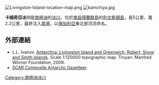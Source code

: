[[Image:Livingston-Island-location-map.png|thumb]]
[[Image:kamchiya.jpg|thumb]]

{{coord|62|37|22|S|60|31|00|W|type:glacier|display=title}}

'''卡姆奇亞冰川'''是[[南極洲|南極洲]]的[[冰川|冰川]]，位於[[南設得蘭群島|南設得蘭群島]]的[[利文斯頓島|利文斯頓島]]，長5公里、寬2.2公里，最終注入[[南灣_(利文斯頓島)|南灣]]，以[[保加利亞|保加利亞]]東北部河流命名。

==外部連結==
* L.L. Ivanov. [http://apcbg.org/image023.jpg Antarctica: Livingston Island and Greenwich, Robert, Snow and Smith Islands]{{Wayback|url=http://apcbg.org/image023.jpg |date=20080424075823 }}. Scale 1:120000 topographic map.  Troyan: Manfred Wörner Foundation, 2009.
*[http://data.aad.gov.au/aadc/gaz/scar/ SCAR Composite Antarctic Gazetteer]{{WebCite|url=https://www.webcitation.org/5ug2CfC7m?url=http://data.aad.gov.au/aadc/gaz/scar/ |date=20101202140255 |dateformat=iso }}.

{{Antarctica-geo-stub}}
[[Category:南極洲冰川|Category:南極洲冰川]]